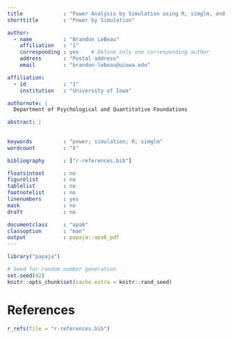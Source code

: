 ```yaml
---
title             : "Power Analysis by Simulation using R, simglm, and Shiny"
shorttitle        : "Power by Simulation"

author: 
  - name          : "Brandon LeBeau"
    affiliation   : "1"
    corresponding : yes    # Define only one corresponding author
    address       : "Postal address"
    email         : "brandon-lebeau@uiowa.edu"

affiliation:
  - id            : "1"
    institution   : "University of Iowa"

authornote: |
  Department of Psychological and Quantitative Foundations

abstract: |
  
  
keywords          : "power; simulation; R; simglm"
wordcount         : "X"

bibliography      : ["r-references.bib"]

floatsintext      : no
figurelist        : no
tablelist         : no
footnotelist      : no
linenumbers       : yes
mask              : no
draft             : no

documentclass     : "apa6"
classoption       : "man"
output            : papaja::apa6_pdf
---
```


```r
library("papaja")
```

```r
# Seed for random number generation
set.seed(42)
knitr::opts_chunk$set(cache.extra = knitr::rand_seed)
```



\newpage

# References
```r
r_refs(file = "r-references.bib")
```

\begingroup
\setlength{\parindent}{-0.5in}
\setlength{\leftskip}{0.5in}

<div id = "refs"></div>
\endgroup
